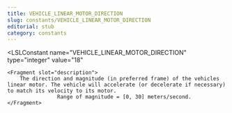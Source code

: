 ```yaml
---
title: VEHICLE_LINEAR_MOTOR_DIRECTION
slug: constants/VEHICLE_LINEAR_MOTOR_DIRECTION
editorial: stub
category: constants
---
```


<LSLConstant
	name="VEHICLE_LINEAR_MOTOR_DIRECTION"
	type="integer"
	value="18"
>
	<Fragment slot="description">
		The direction and magnitude (in preferred frame) of the vehicles linear motor. The vehicle will accelerate (or decelerate if necessary) to match its velocity to its motor.
					Range of magnitude = [0, 30] meters/second.
	</Fragment>
</LSLConstant>
